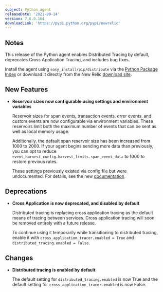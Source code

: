 ```yaml
---
subject: Python agent
releaseDate: '2021-09-14'
version: 7.0.0.164
downloadLink: 'https://pypi.python.org/pypi/newrelic'
---
```


## Notes

This release of the Python agent enables Distributed Tracing by default, deprecates Cross Application Tracing, and includes bug fixes.

Install the agent using `easy_install/pip/distribute` via the [Python Package Index](https://pypi.python.org/pypi/newrelic) or download it directly from the New Relic [download site](http://download.newrelic.com/python_agent/release).

## New Features

* **Reservoir sizes now configurable using settings and environment variables**

  Reservoir sizes for span events, transaction events, error events, and custom events are now configurable via environment variables. These reservoirs limit both the maximum number of events that can be sent as well as local memory usage.

  Additionally, the default span reservoir size has been increased from 1000 to 2000. If your agent begins sending more data than previously, you can opt to reduce `event_harvest_config.harvest_limits.span_event_data` to 1000 to restore previous rates.

  These settings previously existed via config file but were undocumented. For details, see the new [documentation](/docs/agents/python-agent/configuration/python-agent-configuration#event-harvest-config).

## Deprecations

* **Cross Application is now deprecated, and disabled by default**

  Distributed tracing is replacing cross application tracing as the default means of tracing between services. Cross application tracing will soon be removed entirely with a future release.
  
  To continue using it temporarily while transitioning to distributed tracing, enable it with `cross_application_tracer.enabled = True` and `distributed_tracing.enabled = False`.

## Changes

* **Distributed tracing is enabled by default**

  The default setting for `distributed_tracing.enabled` is now True and the default setting for `cross_application_tracer.enabled` is now False.
